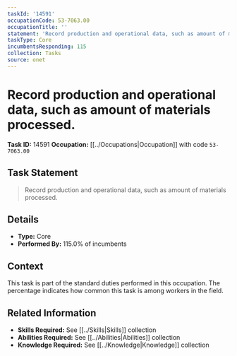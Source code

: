 ```yaml
---
taskId: '14591'
occupationCode: 53-7063.00
occupationTitle: ''
statement: 'Record production and operational data, such as amount of materials processed.'
taskType: Core
incumbentsResponding: 115
collection: Tasks
source: onet
---
```

# Record production and operational data, such as amount of materials processed.

**Task ID:** 14591
**Occupation:** [[../Occupations|Occupation]] with code `53-7063.00`

## Task Statement

> Record production and operational data, such as amount of materials processed.

## Details

- **Type:** Core
- **Performed By:** 115.0% of incumbents

## Context

This task is part of the standard duties performed in this occupation. The percentage indicates how common this task is among workers in the field.

## Related Information

- **Skills Required:** See [[../Skills|Skills]] collection
- **Abilities Required:** See [[../Abilities|Abilities]] collection
- **Knowledge Required:** See [[../Knowledge|Knowledge]] collection
